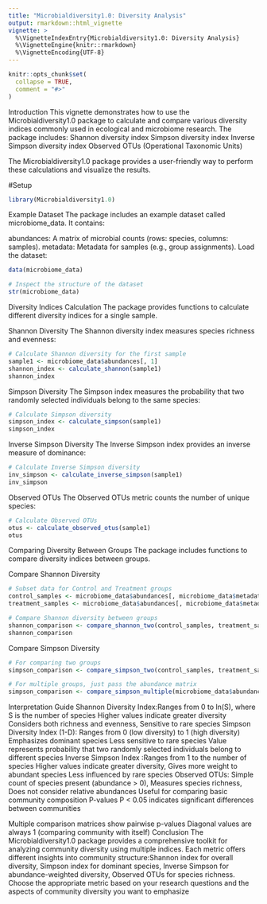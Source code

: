 ```yaml
---
title: "Microbialdiversity1.0: Diversity Analysis"
output: rmarkdown::html_vignette
vignette: >
  %\VignetteIndexEntry{Microbialdiversity1.0: Diversity Analysis}
  %\VignetteEngine{knitr::rmarkdown}
  %\VignetteEncoding{UTF-8}
---
```


```r
knitr::opts_chunk$set(
  collapse = TRUE,
  comment = "#>"
)
```
Introduction
This vignette demonstrates how to use the Microbialdiversity1.0 package to calculate and compare various diversity indices commonly used in ecological and microbiome research. The package includes:
Shannon diversity index
Simpson diversity index
Inverse Simpson diversity index
Observed OTUs (Operational Taxonomic Units)

The Microbialdiversity1.0 package provides a user-friendly way to perform these calculations and visualize the results.

#Setup
```r
library(Microbialdiversity1.0)
```
Example Dataset
The package includes an example dataset called microbiome_data. It contains:

abundances: A matrix of microbial counts (rows: species, columns: samples).
metadata: Metadata for samples (e.g., group assignments).
Load the dataset:
```r
data(microbiome_data)

# Inspect the structure of the dataset
str(microbiome_data)
```
Diversity Indices Calculation
The package provides functions to calculate different diversity indices for a single sample.

Shannon Diversity
The Shannon diversity index measures species richness and evenness:
```r
# Calculate Shannon diversity for the first sample
sample1 <- microbiome_data$abundances[, 1]
shannon_index <- calculate_shannon(sample1)
shannon_index

```
Simpson Diversity
The Simpson index measures the probability that two randomly selected individuals belong to the same species:
```r
# Calculate Simpson diversity
simpson_index <- calculate_simpson(sample1)
simpson_index
```

Inverse Simpson Diversity
The Inverse Simpson index provides an inverse measure of dominance:
```r
# Calculate Inverse Simpson diversity
inv_simpson <- calculate_inverse_simpson(sample1)
inv_simpson
```

Observed OTUs
The Observed OTUs metric counts the number of unique species:
```r
# Calculate Observed OTUs
otus <- calculate_observed_otus(sample1)
otus
```
Comparing Diversity Between Groups
The package includes functions to compare diversity indices between groups.

Compare Shannon Diversity
```r
# Subset data for Control and Treatment groups
control_samples <- microbiome_data$abundances[, microbiome_data$metadata$condition == "Control"]
treatment_samples <- microbiome_data$abundances[, microbiome_data$metadata$condition == "Treatment"]

# Compare Shannon diversity between groups
shannon_comparison <- compare_shannon_two(control_samples, treatment_samples)
shannon_comparison
```

Compare Simpson Diversity
```r
# For comparing two groups
simpson_comparison <- compare_simpson_two(control_samples, treatment_samples)

# For multiple groups, just pass the abundance matrix
simpson_comparison <- compare_simpson_multiple(microbiome_data$abundances)
```
Interpretation Guide
Shannon Diversity Index:Ranges from 0 to ln(S), where S is the number of species Higher values indicate greater diversity Considers both richness and evenness, Sensitive to rare species
Simpson Diversity Index (1-D):  Ranges from 0 (low diversity) to 1 (high diversity) Emphasizes dominant species Less sensitive to rare species
Value represents probability that two randomly selected individuals belong to different species
Inverse Simpson Index :Ranges from 1 to the number of species Higher values indicate greater diversity, Gives more weight to abundant species
Less influenced by rare species
Observed OTUs: Simple count of species present (abundance > 0), Measures species richness, Does not consider relative abundances Useful for comparing basic community composition
P-values
P < 0.05 indicates significant differences between communities

Multiple comparison matrices show pairwise p-values
Diagonal values are always 1 (comparing community with itself)
Conclusion
The Microbialdiversity1.0 package provides a comprehensive toolkit for analyzing community diversity using multiple indices. Each metric offers different insights into community structure:Shannon index for overall diversity, Simpson index for dominant species, Inverse Simpson for abundance-weighted diversity, Observed OTUs for species richness.
Choose the appropriate metric based on your research questions and the aspects of community diversity you want to emphasize
